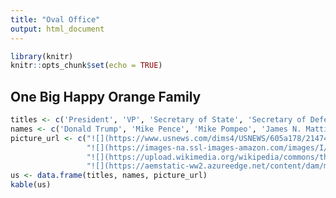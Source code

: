 ```yaml
---
title: "Oval Office"
output: html_document
---
```


```r
library(knitr)
knitr::opts_chunk$set(echo = TRUE)
```

## One Big Happy Orange Family

```r
titles <- c('President', 'VP', 'Secretary of State', 'Secretary of Defense')
names <- c('Donald Trump', 'Mike Pence', 'Mike Pompeo', 'James N. Mattis')
picture_url <- c("![](https://www.usnews.com/dims4/USNEWS/605a178/2147483647/thumbnail/640x420/quality/85/?url=http%3A%2F%2Fmedia.beam.usnews.com%2Fb4%2Ff9%2F0835906340ffbb3196a84f58ae60%2Fresizes%2F1500%2F170921-donaldtrump10things-editorial.jpg)",
                 "![](https://images-na.ssl-images-amazon.com/images/I/91EFLLjIRaL._SX425_.jpg)",
                 "![](https://upload.wikimedia.org/wikipedia/commons/thumb/1/16/Mike_Pompeo_official_photo.jpg/220px-Mike_Pompeo_official_photo.jpg)",
                 "![](https://aemstatic-ww2.azureedge.net/content/dam/mae/online-articles/2016/12/Mattis%20portrait%206%20Dec%202016.jpg.scale.LARGE.jpg)")
us <- data.frame(titles, names, picture_url)
kable(us)
```
